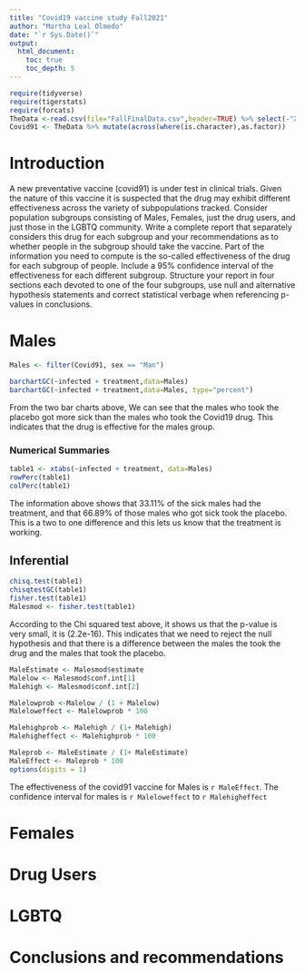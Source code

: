 ```yaml
---
title: "Covid19 vaccine study Fall2021"
author: "Martha Leal Olmedo"
date: "`r Sys.Date()`"
output: 
  html_document:
    toc: true
    toc_depth: 5
---
```



```r
require(tidyverse)
require(tigerstats)
require(forcats)
TheData <-read.csv(file="FallFinalData.csv",header=TRUE) %>% select(-"X.1", -"X")
Covid91 <- TheData %>% mutate(across(where(is.character),as.factor)) 
```

# Introduction

A new  preventative vaccine (covid91) is under test in clinical trials. Given the nature of this vaccine it is suspected that the drug may exhibit different effectiveness across the variety of subpopulations tracked. Consider population subgroups consisting of Males, Females, just the drug users, and just those in the LGBTQ community. Write a complete report that separately considers this drug for each subgroup and your recommendations as to whether people in the subgroup should take the vaccine. Part of the information you need to compute is the so-called effectiveness of the drug for each subgroup of people. Include a 95% confidence interval of the effectiveness for each different subgroup. Structure your report in four sections each devoted to one of the four subgroups, use null and alternative hypothesis statements and correct statistical verbage when referencing p-values in conclusions.

# Males
```r
Males <- filter(Covid91, sex == "Man")
```

```r
barchartGC(~infected + treatment,data=Males)
barchartGC(~infected + treatment,data=Males, type="percent")

```

From the two bar charts above, We can see that the males who took the placebo got more sick than the males who took the Covid19 drug. This indicates that the drug is effective for the males group.

### Numerical Summaries  

```r
table1 <- xtabs(~infected + treatment, data=Males)
rowPerc(table1)
colPerc(table1)
```

The information above shows that 33.11% of the sick males had the treatment, and that 66.89% of those males who got sick took the placebo. This is a two to one difference and this lets us know that the treatment is working.

## Inferential  

```r
chisq.test(table1)
chisqtestGC(table1)
fisher.test(table1)
Malesmod <- fisher.test(table1)
```

According to the Chi squared test above, it shows us that the p-value is very small, it is (2.2e-16). This indicates that we need to reject the null hypothesis and that there is a difference between the males the took the drug and the males that took the placebo.

```r
MaleEstimate <- Malesmod$estimate
Malelow <- Malesmod$conf.int[1]
Malehigh <- Malesmod$conf.int[2]

Malelowprob <-Malelow / (1 + Malelow)
Maleloweffect <- Malelowprob * 100

Malehighprob <- Malehigh / (1+ Malehigh)
Malehigheffect <- Malehighprob * 100

Maleprob <- MaleEstimate / (1+ MaleEstimate)
MaleEffect <- Maleprob * 100
options(digits = 1)
```

The effectiveness of the covid91 vaccine for Males is `r MaleEffect`. The confidence interval for males is `r Maleloweffect` to `r Malehigheffect `





# Females

# Drug Users

# LGBTQ

# Conclusions and recommendations

